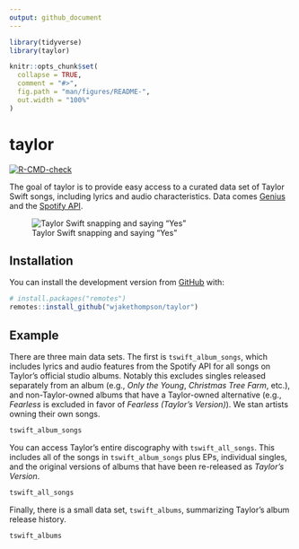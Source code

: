 ```yaml
---
output: github_document
---
```


<!-- README.md is generated from README.Rmd. Please edit that file -->

```r
library(tidyverse)
library(taylor)

knitr::opts_chunk$set(
  collapse = TRUE,
  comment = "#>",
  fig.path = "man/figures/README-",
  out.width = "100%"
)
```

# taylor

<!-- badges: start -->
[![R-CMD-check](https://github.com/wjakethompson/taylor/workflows/R-CMD-check/badge.svg)](https://github.com/wjakethompson/taylor/actions)
<!-- badges: end -->

The goal of taylor is to provide easy access to a curated data set of Taylor Swift songs, including lyrics and audio characteristics. Data comes [Genius](https://genius.com/artists/Taylor-swift) and the [Spotify API](https://open.spotify.com/artist/06HL4z0CvFAxyc27GXpf02).

![Taylor Swift snapping and saying "Yes"](https://media.giphy.com/media/2tg4k9pXNcGi7kZ9Pz/giphy.gif)

## Installation

You can install the development version from [GitHub](https://github.com/) with:

``` r
# install.packages("remotes")
remotes::install_github("wjakethompson/taylor")
```

## Example

There are three main data sets. The first is `tswift_album_songs`, which includes lyrics and audio features from the Spotify API for all songs on Taylor's official studio albums. Notably this excludes singles released separately from an album (e.g., *Only the Young*, *Christmas Tree Farm*, etc.), and non-Taylor-owned albums that have a Taylor-owned alternative (e.g., *Fearless* is excluded in favor of *Fearless (Taylor's Version)*). We stan artists owning their own songs.

```r
tswift_album_songs
```

You can access Taylor's entire discography with `tswift_all_songs`. This includes all of the songs in `tswift_album_songs` plus EPs, individual singles, and the original versions of albums that have been re-released as *Taylor's Version*.

```r
tswift_all_songs
```

Finally, there is a small data set, `tswift_albums`, summarizing Taylor's album release history.

```r
tswift_albums
```

